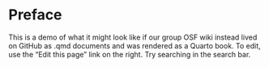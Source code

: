 # Preface  {.unnumbered}

This is a demo of what it might look like if our group OSF wiki instead lived on GitHub as .qmd documents and was rendered as a Quarto book.  To edit, use the "Edit this page" link on the right.  Try searching in the search bar.